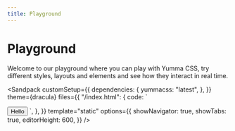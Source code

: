 ```yaml
---
title: Playground
---
```



# Playground

Welcome to our playground where you can play with Yumma CSS, try different styles, layouts and elements and see how they interact in real time.

<Sandpack
  customSetup={{
    dependencies: {
      yummacss: "latest",
    },
  }}
  theme={dracula}
  files={{
    "/index.html": {
      code: `<!DOCTYPE html>
<html lang="en">
<head>
    <meta charset="UTF-8">
    <meta name="viewport" content="width=device-width, initial-scale=1.0">
    <link href="https://cdn.jsdelivr.net/npm/yummacss/dist/yumma.css" rel="stylesheet" crossorigin="anonymous">
</head>
<body class="ins h-1/1">
    <button class="btn-d-lead-2 t-white">Hello</button>
</body>
</html>`,
    },
  }}
  template="static"
  options={{
    showNavigator: true,
    showTabs: true,
    editorHeight: 600,
  }}
/>
